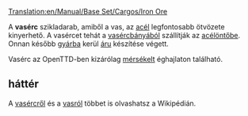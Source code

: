 [[Translation:en/Manual/Base Set/Cargos/Iron Ore]]

{{hu/Rakomány|név=Vasérc
|kép=en/IronOre.png
|termeli=[[hu/Manual/Base Set/Industries/Vasércbánya|vasércbánya]] - kizárólag mérsékelt éghajlaton 
|fogadja=[[hu/Manual/Base Set/Industries/Acélöntő|acélöntő]]
}}

A '''vasérc''' szikladarab, amiből a vas, az [[hu/Manual/Base Set/Cargos/Acél|acél]] legfontosabb ötvözete kinyerhető. A vasércet tehát a [[hu/Manual/Base Set/Industries/Vasércbánya|vasércbányából]] szállítják az [[hu/Manual/Base Set/Industries/Acélöntő|acélöntőbe]]. Onnan később [[hu/Manual/Base Set/Industries/Gyár|gyárba]] kerül [[hu/Manual/Base Set/Cargos/Áru|áru]] készítése végett.

Vasérc az OpenTTD-ben kizárólag [[hu/Manual/Éghajlatok#mersekelt|mérsékelt]] éghajlaton található.


==háttér==
A [http://hu.wikipedia.org/wiki/Vasérc vasércről] és a [http://hu.wikipedia.org/wiki/Vas vasról] többet is olvashatsz a Wikipédián.

{{hu/Navbox Rakomány}}